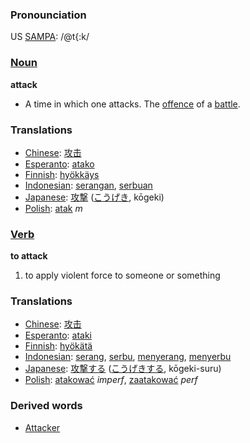 === Pronounciation ===
US [[W:SAMPA|SAMPA]]: /@t{:k/

=== [[Noun]] ===
'''attack'''
*A time in which one attacks. The [[offence]] of a [[battle]].

=== Translations ===
*[[Chinese]]: [[攻击]]
*[[Esperanto]]: [[atako]]
*[[Finnish]]: [[hyökkäys]]
*[[Indonesian]]: [[serang|serangan]], [[serbu|serbuan]]
*[[Japanese]]: [[攻撃]] ([[こうげき]], kōgeki)
*[[Polish]]: [[atak]] ''m''

=== [[Verb]] ===
'''to attack'''
# to apply violent force to someone or something

=== Translations ===
*[[Chinese]]: [[攻击]]
*[[Esperanto]]: [[ataki]]
*[[Finnish]]: [[hyökätä]]
*[[Indonesian]]: [[serang]], [[serbu]], [[serang|menyerang]], [[serbu|menyerbu]]
*[[Japanese]]: [[攻撃]]する ([[こうげき]]する, kōgeki-suru)
*[[Polish]]: [[atakować]] ''imperf'', [[zaatakować]] ''perf''

=== Derived words ===
*[[Attacker]]